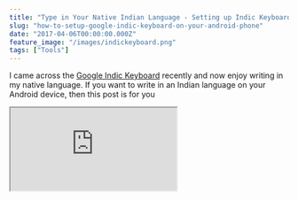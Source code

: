 ```yaml
---
title: "Type in Your Native Indian Language - Setting up Indic Keyboard on Your Android Phone"
slug: "how-to-setup-google-indic-keyboard-on-your-android-phone"
date: "2017-04-06T00:00:00.000Z"
feature_image: "/images/indickeyboard.png"
tags: ["Tools"]
---
```


I came across the [Google Indic Keyboard](https://play.google.com/store/apps/details?id=com.google.android.apps.inputmethod.hindi&hl=en) recently and now enjoy writing in my native language. If you want to write in an Indian language on your Android device, then this post is for you

<iframe src="https://www.youtube.com/embed/SikrzTLzgds" />

Google Indic Keyboard allows you to type messages, update on social networks or compose emails in your native language on your Android phone. At the time of writing the keyboard supports the following languages:

*   English keyboard
*   Assamese keyboard (অসমীয়া)
*   Bengali keyboard (বাংলা)
*   Gujarati keyboard (ગુજરાતી)
*   Hindi keyboard (हिंदी)
*   Kannada keyboard (ಕನ್ನಡ)
*   Malayalam keyboard (മലയാളം)
*   Marathi keyboard (मराठी)
*   Odia keyboard (ଓଡ଼ିଆ)
*   Punjabi keyboard (ਪੰਜਾਬੀ)
*   Tamil keyboard (தமிழ்)
*   Telugu keyboard (తెలుగు)

Setting up the keyboard could be a bit confusing as changing keyboards is not something that we often do. I ended up spending some time walking through the setup for some of friends and family.

Setting Up
----------

1.  In Google Play Store search for \[Google Indic Keyboard\]. If you have not installed/updated before, tap on Install or Update to get the latest application version.

![Play Store](/images/indicKeyboard_playstore.png)

1.  Once installed go to any of the apps where you can open the keyboard. On the bottom right corner tap the icon to change the keyboard.

![Change Keyboard Icon](/images/indicKeyboard_changeKeyboard.png)

1.  From the window that pops up select "Choose Keyboards."

![Choose Keyboards](/images/indicKeyboard_switch.png)

1.  Enable _Google Indic Keyboard (English and Indic Languages)_ listed in the list of available keyboards.

![Enable Google Indic Keyboard](/images/indicKeyboard_enableIndicKeyboard.png)

1.  Repeat step 2 and open up the Change Keyboard window. Select Google Indic Keyboard from the list.

![Select Indic Keyboard](/images/indicKeyboard_selected.png)

1.  The keyboard is now set as Google Indic Keyboard with its default language. To choose a language of your choice, select the Indian Language icon on top left.

![Google Indic Keyboard Default](/images/indicKeyboard_default.png)

1.  From the window that pops up select the language of your choice. For me, it's [Malayalam](https://en.wikipedia.org/wiki/Malayalam).

![Indic Keyboard Choose Language](/images/indicKeyboard_selectLanguage.png)

1.  Google Indic Keyboard supports different layout.
2.  Type away in your native language :)

![Indic Keyboard Native Language](/images/indicKeyboard_malayalam.png)

The transliteration mode is impressive and intuitive. Its fits in perfectly with how I was earlier using my messaging apps; native language spelled out using English letters. The better thing now is that it automatically converts into my mother tongue. The Indic keyboard brings back the forgotten love to my language. Thank you, Google!.